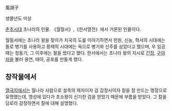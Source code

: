 風胡子

생몰년도 미상

[[춘추시대]] 초나라의 인물. 《월절서》,《한서열전》에서 거론된 인물이다.

월절서에는 초나라 왕을 찾아가 치국의 도를 이야기하면서 헌원, 신농, 혁서의 시대에는 돌로 병기를 사용하고 황제의 시대에는 옥으로 병기와 신주를 삼았다고 했으며, 우 임금 때는 청동기, 그 이후에는 철을 썼다고 했다. 한서에서는 초나라 왕의 지시로 [[간장]], [[구야자]]을 불러 용연, 태아, 공포를 만들게 했다.

== 창작물에서 ==
[[열국지]]에서는 월나라 사람으로 설촉의 제자이자 검 감정사이자 칼을 잘 만드는 명장으로 유명했는데, 영성에 있다가 초소왕이 신기한 검을 얻었기 때문에 부름을 받았다. 그 칼을 담로라 감정하면서 칼에 대해 설명했다.
